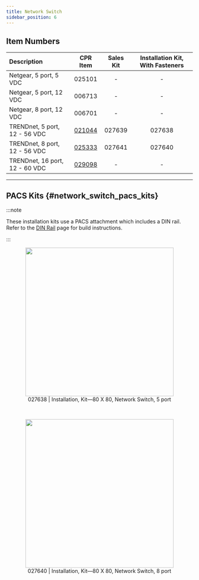 ```yaml
---
title: Network Switch
sidebar_position: 6
---
```



## Item Numbers

| Description                    | CPR Item | Sales Kit | Installation Kit, With Fasteners |
| :----------------------------- | :------: | :-------: | :------------------------------: |
| Netgear, 5 port, 5 VDC         |  025101  |     -     |                -                 |
| Netgear, 5 port, 12 VDC        |  006713  |     -     |                -                 |
| Netgear, 8 port, 12 VDC        |  006701  |     -     |                -                 |
| TRENDnet, 5 port, 12 - 56 VDC  |  [021044](/assets/pdf/clearpath_robotics_021044-TDS1.pdf)  |  027639   |              027638              |
| TRENDnet, 8 port, 12 - 56 VDC  |  [025333](/assets/pdf/clearpath_robotics_025333-TDS1.pdf)  |  027641   |              027640              |
| TRENDnet, 16 port, 12 - 60 VDC |  [029098](/assets/pdf/clearpath_robotics_029098-TDS1.pdf)  |     -     |                -                 |

---

## PACS Kits {#network_switch_pacs_kits}

<ComponentPacsExplanation />


:::note

These installation kits use a PACS attachment which includes a DIN rail.
Refer to the [DIN Rail](/docs/accessories/din_rail) page for build instructions.

:::

<center>
  <figure>
    <img
      src="/img/accessories_images/network_switch_1.png"
      width="400"
    />
    <figcaption>027638 | Installation, Kit—80 X 80, Network Switch, 5 port</figcaption>
  </figure>
</center>

<br />

<center>
  <figure>
    <img
      src="/img/accessories_images/network_switch_2.png"
      width="400"
    />
    <figcaption>027640 | Installation, Kit—80 X 80, Network Switch, 8 port</figcaption>
  </figure>
</center>
